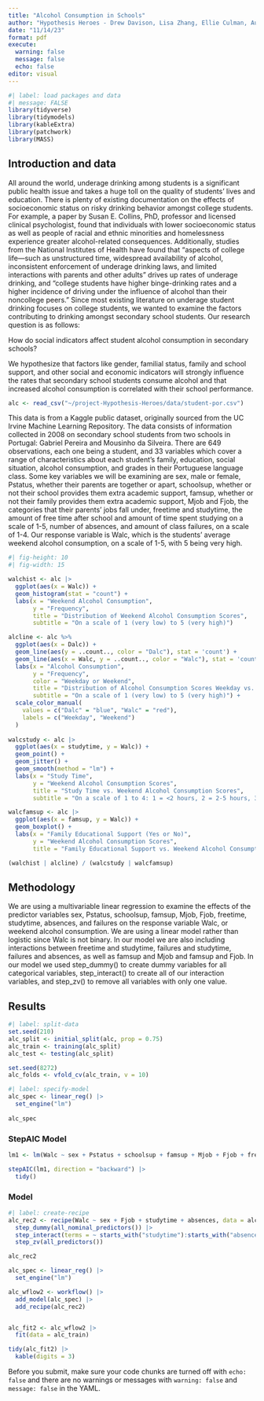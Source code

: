 ```yaml
---
title: "Alcohol Consumption in Schools"
author: "Hypothesis Heroes - Drew Davison, Lisa Zhang, Ellie Culman, Austin Chang"
date: "11/14/23"
format: pdf
execute: 
  warning: false
  message: false
  echo: false
editor: visual
---
```


```r
#| label: load packages and data
#| message: FALSE
library(tidyverse)
library(tidymodels)
library(kableExtra)
library(patchwork)
library(MASS)
```

## Introduction and data

All around the world, underage drinking among students is a significant public health issue and takes a huge toll on the quality of students' lives and education. There is plenty of existing documentation on the effects of socioeconomic status on risky drinking behavior amongst college students. For example, a paper by Susan E. Collins, PhD, professor and licensed clinical psychologist, found that individuals with lower socioeconomic status as well as people of racial and ethnic minorities and homelessness experience greater alcohol-related consequences. Additionally, studies from the National Institutes of Health have found that "aspects of college life---such as unstructured time, widespread availability of alcohol, inconsistent enforcement of underage drinking laws, and limited interactions with parents and other adults" drives up rates of underage drinking, and "college students have higher binge-drinking rates and a higher incidence of driving under the influence of alcohol than their noncollege peers." Since most existing literature on underage student drinking focuses on college students, we wanted to examine the factors contributing to drinking amongst secondary school students. Our research question is as follows:

How do social indicators affect student alcohol consumption in secondary schools?

We hypothesize that factors like gender, familial status, family and school support, and other social and economic indicators will strongly influence the rates that secondary school students consume alcohol and that increased alcohol consumption is correlated with their school performance.

```r
alc <- read_csv("~/project-Hypothesis-Heroes/data/student-por.csv")
```

This data is from a Kaggle public dataset, originally sourced from the UC Irvine Machine Learning Repository. The data consists of information collected in 2008 on secondary school students from two schools in Portugal: Gabriel Pereira and Mousinho da Silveira. There are 649 observations, each one being a student, and 33 variables which cover a range of characteristics about each student's family, education, social situation, alcohol consumption, and grades in their Portuguese language class. Some key variables we will be examining are sex, male or female, Pstatus, whether their parents are together or apart, schoolsup, whether or not their school provides them extra academic support, famsup, whether or not their family provides them extra academic support, Mjob and Fjob, the categories that their parents' jobs fall under, freetime and studytime, the amount of free time after school and amount of time spent studying on a scale of 1-5, number of absences, and amount of class failures, on a scale of 1-4. Our response variable is Walc, which is the students' average weekend alcohol consumption, on a scale of 1-5, with 5 being very high.

```r
#| fig-height: 10
#| fig-width: 15

walchist <- alc |>
  ggplot(aes(x = Walc)) +
  geom_histogram(stat = "count") +
  labs(x = "Weekend Alcohol Consumption",
       y = "Frequency",
       title = "Distribution of Weekend Alcohol Consumption Scores",
       subtitle = "On a scale of 1 (very low) to 5 (very high)")

alcline <- alc %>%
  ggplot(aes(x = Dalc)) +
  geom_line(aes(y = ..count.., color = "Dalc"), stat = 'count') +
  geom_line(aes(x = Walc, y = ..count.., color = "Walc"), stat = 'count') +
  labs(x = "Alcohol Consumption",
       y = "Frequency",
       color = "Weekday or Weekend",
       title = "Distribution of Alcohol Consumption Scores Weekday vs. Weekend",
       subtitle = "On a scale of 1 (very low) to 5 (very high)") +
  scale_color_manual(
    values = c("Dalc" = "blue", "Walc" = "red"),
    labels = c("Weekday", "Weekend")
  )
 
walcstudy <- alc |>
  ggplot(aes(x = studytime, y = Walc)) +
  geom_point() +
  geom_jitter() +
  geom_smooth(method = "lm") +
  labs(x = "Study Time",
       y = "Weekend Alcohol Consumption Scores",
       title = "Study Time vs. Weekend Alcohol Consumption Scores",
       subtitle = "On a scale of 1 to 4: 1 = <2 hours, 2 = 2-5 hours, 3 = 5-10 hours, 4 = >10 hours")

walcfamsup <- alc |>
  ggplot(aes(x = famsup, y = Walc)) +
  geom_boxplot() +
  labs(x = "Family Educational Support (Yes or No)",
       y = "Weekend Alcohol Consumption Scores",
       title = "Family Educational Support vs. Weekend Alcohol Consumption Scores")

(walchist | alcline) / (walcstudy | walcfamsup)
```

## Methodology

We are using a multivariable linear regression to examine the effects of the predictor variables sex, Pstatus, schoolsup, famsup, Mjob, Fjob, freetime, studytime, absences, and failures on the response variable Walc, or weekend alcohol consumption. We are using a linear model rather than logistic since Walc is not binary. In our model we are also including interactions between freetime and studytime, failures and studytime, failures and absences, as well as famsup and Mjob and famsup and Fjob. In our model we used step_dummy() to create dummy variables for all categorical variables, step_interact() to create all of our interaction variables, and step_zv() to remove all variables with only one value.

## Results

```r
#| label: split-data
set.seed(210)
alc_split <- initial_split(alc, prop = 0.75)
alc_train <- training(alc_split)
alc_test <- testing(alc_split)
```

```r
set.seed(8272)
alc_folds <- vfold_cv(alc_train, v = 10)
```

```r
#| label: specify-model
alc_spec <- linear_reg() |>
  set_engine("lm")
  
alc_spec
```

### StepAIC Model

```r
lm1 <- lm(Walc ~ sex + Pstatus + schoolsup + famsup + Mjob + Fjob + freetime + studytime + absences + failures, data = alc_train)

stepAIC(lm1, direction = "backward") |>
  tidy() 
```

### Model

```r
#| label: create-recipe
alc_rec2 <- recipe(Walc ~ sex + Fjob + studytime + absences, data = alc) |>
  step_dummy(all_nominal_predictors()) |>
  step_interact(terms = ~ starts_with("studytime"):starts_with("absences")) |>
  step_zv(all_predictors())

alc_rec2
```

```r
alc_spec <- linear_reg() |>
  set_engine("lm")

alc_wflow2 <- workflow() |>
  add_model(alc_spec) |>
  add_recipe(alc_rec2) 


alc_fit2 <- alc_wflow2 |>
  fit(data = alc_train)

tidy(alc_fit2) |>
  kable(digits = 3)
```

::: callout-important
Before you submit, make sure your code chunks are turned off with `echo: false` and there are no warnings or messages with `warning: false` and `message: false` in the YAML.
:::
